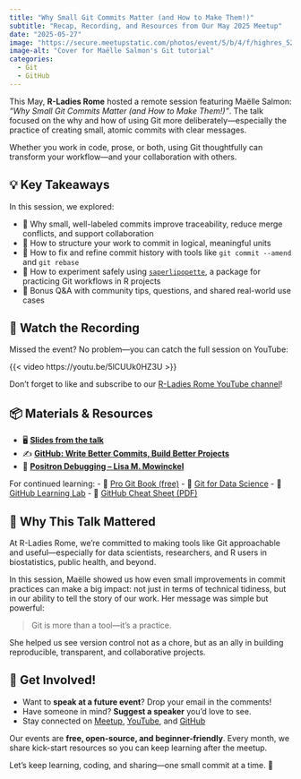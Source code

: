 ```yaml
---
title: "Why Small Git Commits Matter (and How to Make Them!)"
subtitle: "Recap, Recording, and Resources from Our May 2025 Meetup"
date: "2025-05-27"
image: "https://secure.meetupstatic.com/photos/event/5/b/4/f/highres_528083375.webp?w=750"
image-alt: "Cover for Maëlle Salmon's Git tutorial"
categories: 
  - Git
  - GitHub
---
```


This May, **R-Ladies Rome** hosted a remote session featuring Maëlle Salmon: *“Why Small Git Commits Matter (and How to Make Them!)”*. The talk focused on the why and how of using Git more deliberately—especially the practice of creating small, atomic commits with clear messages.  

Whether you work in code, prose, or both, using Git thoughtfully can transform your workflow—and your collaboration with others.

## 💡 Key Takeaways

In this session, we explored:

- 🧩 Why small, well-labeled commits improve traceability, reduce merge conflicts, and support collaboration
- 🧠 How to structure your work to commit in logical, meaningful units
- 🔧 How to fix and refine commit history with tools like `git commit --amend` and `git rebase`
- 🧪 How to experiment safely using [`saperlipopette`](https://github.com/maelle/saperlipopette), a package for practicing Git workflows in R projects
- 🎤 Bonus Q&A with community tips, questions, and shared real-world use cases

## 🎥 Watch the Recording

Missed the event? No problem—you can catch the full session on YouTube:

{{< video https://youtu.be/5lCUUk0HZ3U >}}

Don’t forget to like and subscribe to our [R-Ladies Rome YouTube channel](https://www.youtube.com/@rladiesrome)!

## 📦 Materials & Resources

- 🖥️ [**Slides from the talk**](https://rome-git.netlify.app/)
- ✍️ [**GitHub: Write Better Commits, Build Better Projects**](https://github.blog/developer-skills/github/write-better-commits-build-better-projects/)
- 🧰 [**Positron Debugging – Lisa M. Mowinckel**](https://drmowinckels.io/blog/2025/positron-debugging/)

For continued learning:
- 📘 [Pro Git Book (free)](https://git-scm.com/book/en/v2)
- 🧪 [Git for Data Science](https://www.datacamp.com/community/tutorials/git-for-data-science)
- 🧭 [GitHub Learning Lab](https://lab.github.com/)
- 🧾 [GitHub Cheat Sheet (PDF)](https://education.github.com/git-cheat-sheet-education.pdf)

## 🧵 Why This Talk Mattered

At R-Ladies Rome, we’re committed to making tools like Git approachable and useful—especially for data scientists, researchers, and R users in biostatistics, public health, and beyond.

In this session, Maëlle showed us how even small improvements in commit practices can make a big impact: not just in terms of technical tidiness, but in our ability to tell the story of our work. Her message was simple but powerful:

> Git is more than a tool—it’s a practice.

She helped us see version control not as a chore, but as an ally in building reproducible, transparent, and collaborative projects.

## 🤝 Get Involved!

- Want to **speak at a future event**? Drop your email in the comments!
- Have someone in mind? **Suggest a speaker** you’d love to see.
- Stay connected on [Meetup](https://www.meetup.com/rladies-rome/), [YouTube](https://www.youtube.com/@rladiesrome), and [GitHub](https://github.com/rladies-rome)

Our events are **free, open-source, and beginner-friendly**. Every month, we share kick-start resources so you can keep learning after the meetup.

Let’s keep learning, coding, and sharing—one small commit at a time. 💜
